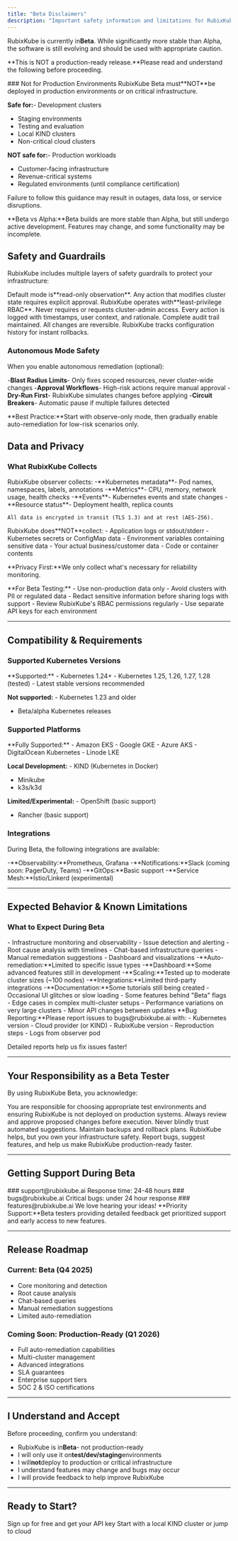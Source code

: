 ```yaml
---
title: "Beta Disclaimers"
description: "Important safety information and limitations for RubixKube Beta release"
---
```


RubixKube is currently in**Beta**. While significantly more stable than Alpha, the software is still evolving and should be used with appropriate caution.  

**This is NOT a production-ready release.**Please read and understand the following before proceeding.

<Warning>
### Not for Production Environments
RubixKube Beta must**NOT**be deployed in production environments or on critical infrastructure.  

**Safe for:**-  Development clusters
-  Staging environments  
-  Testing and evaluation
-  Local KIND clusters
-  Non-critical cloud clusters

**NOT safe for:**-  Production workloads
-  Customer-facing infrastructure
-  Revenue-critical systems
-  Regulated environments (until compliance certification)

Failure to follow this guidance may result in outages, data loss, or service disruptions.
</Warning>

<Info>
**Beta vs Alpha:**Beta builds are more stable than Alpha, but still undergo active development. Features may change, and some functionality may be incomplete.
</Info>


## Safety and Guardrails

RubixKube includes multiple layers of safety guardrails to protect your infrastructure:

<CardGroup cols={2}>
  <Card title="Observe-Only by Default" icon="eye">
    Default mode is**read-only observation**. Any action that modifies cluster state requires explicit approval.
  </Card>
  <Card title="Minimal Permissions" icon="key">
    RubixKube operates with**least-privilege RBAC**. Never requires or requests cluster-admin access.
  </Card>
  <Card title="Full Audit Logging" icon="list">
    Every action is logged with timestamps, user context, and rationale. Complete audit trail maintained.
  </Card>
  <Card title="Rollback Ready" icon="rotate-left">
    All changes are reversible. RubixKube tracks configuration history for instant rollbacks.
  </Card>
</CardGroup>

### Autonomous Mode Safety

When you enable autonomous remediation (optional):

-**Blast Radius Limits**- Only fixes scoped resources, never cluster-wide changes
-**Approval Workflows**- High-risk actions require manual approval
-**Dry-Run First**- RubixKube simulates changes before applying
-**Circuit Breakers**- Automatic pause if multiple failures detected

<Warning>
**Best Practice:**Start with observe-only mode, then gradually enable auto-remediation for low-risk scenarios only.
</Warning>


## Data and Privacy

### What RubixKube Collects

<AccordionGroup>
  <Accordion title=" Data We Collect" icon="check">
    RubixKube observer collects:
    -**Kubernetes metadata**- Pod names, namespaces, labels, annotations
    -**Metrics**- CPU, memory, network usage, health checks
    -**Events**- Kubernetes events and state changes
    -**Resource status**- Deployment health, replica counts
    
    All data is encrypted in transit (TLS 1.3) and at rest (AES-256).
  </Accordion>

  <Accordion title=" Data We NEVER Collect" icon="xmark">
    RubixKube does**NOT**collect:
    -  Application logs or stdout/stderr
    -  Kubernetes secrets or ConfigMap data
    -  Environment variables containing sensitive data
    -  Your actual business/customer data
    -  Code or container contents
    
**Privacy First:**We only collect what's necessary for reliability monitoring.
  </Accordion>

  <Accordion title=" Security Best Practices" icon="lock">
**For Beta Testing:**    - Use non-production data only
    - Avoid clusters with PII or regulated data
    - Redact sensitive information before sharing logs with support
    - Review RubixKube's RBAC permissions regularly
    - Use separate API keys for each environment
  </Accordion>
</AccordionGroup>  

---

## Compatibility & Requirements

### Supported Kubernetes Versions

<Accordion title="Kubernetes Versions">
**Supported:**  - Kubernetes 1.24+
  - Kubernetes 1.25, 1.26, 1.27, 1.28 (tested)
  - Latest stable versions recommended
  
**Not supported:**  - Kubernetes 1.23 and older
  - Beta/alpha Kubernetes releases
</Accordion>

### Supported Platforms

<Accordion title="Cloud Providers">
**Fully Supported:**  -  Amazon EKS
  -  Google GKE
  -  Azure AKS
  -  DigitalOcean Kubernetes
  -  Linode LKE
  
**Local Development:**  -  KIND (Kubernetes in Docker)
  -  Minikube
  -  k3s/k3d
  
**Limited/Experimental:**  -  OpenShift (basic support)
  -  Rancher (basic support)
</Accordion>

### Integrations

During Beta, the following integrations are available:

-**Observability:**Prometheus, Grafana
-**Notifications:**Slack (coming soon: PagerDuty, Teams)
-**GitOps:**Basic support
-**Service Mesh:**Istio/Linkerd (experimental)

---

## Expected Behavior & Known Limitations

### What to Expect During Beta

<AccordionGroup>
  <Accordion title=" What Works Well">
    - Infrastructure monitoring and observability
    - Issue detection and alerting
    - Root cause analysis with timelines
    - Chat-based infrastructure queries
    - Manual remediation suggestions
    - Dashboard and visualizations
  </Accordion>

  <Accordion title=" Known Limitations">
    -**Auto-remediation:**Limited to specific issue types
    -**Dashboard:**Some advanced features still in development
    -**Scaling:**Tested up to moderate cluster sizes (~100 nodes)
    -**Integrations:**Limited third-party integrations
    -**Documentation:**Some tutorials still being created
  </Accordion>

  <Accordion title=" You May Encounter">
    - Occasional UI glitches or slow loading
    - Some features behind "Beta" flags
    - Edge cases in complex multi-cluster setups
    - Performance variations on very large clusters
    - Minor API changes between updates
  </Accordion>
</AccordionGroup>

<Note>
**Bug Reporting:**Please report issues to bugs@rubixkube.ai with:
- Kubernetes version
- Cloud provider (or KIND)
- RubixKube version
- Reproduction steps
- Logs from observer pod

Detailed reports help us fix issues faster!
</Note>

---

## Your Responsibility as a Beta Tester

By using RubixKube Beta, you acknowledge:

<CardGroup cols={2}>
  <Card title="Environment Safety" icon="shield">
    You are responsible for choosing appropriate test environments and ensuring RubixKube is not deployed on production systems.
  </Card>
  <Card title="Review Actions" icon="eye">
    Always review and approve proposed changes before execution. Never blindly trust automated suggestions.
  </Card>
  <Card title="Backup & Rollback" icon="database">
    Maintain backups and rollback plans. RubixKube helps, but you own your infrastructure safety.
  </Card>
  <Card title="Provide Feedback" icon="comment">
    Report bugs, suggest features, and help us make RubixKube production-ready faster.
  </Card>
</CardGroup>

---

## Getting Support During Beta

<CardGroup cols={3}>
  <Card title="Email Support" icon="envelope">
### support@rubixkube.ai
    Response time: 24-48 hours
  </Card>
  <Card title="Bug Reports" icon="bug">
### bugs@rubixkube.ai
    Critical bugs: under 24 hour response
  </Card>
  <Card title="Feature Requests" icon="lightbulb">
### features@rubixkube.ai
    We love hearing your ideas!
  </Card>
</CardGroup>

<Tip>
**Priority Support:**Beta testers providing detailed feedback get prioritized support and early access to new features.
</Tip>

---

## Release Roadmap

### Current: Beta (Q4 2025)
-  Core monitoring and detection
-  Root cause analysis
-  Chat-based queries
-  Manual remediation suggestions
-  Limited auto-remediation

### Coming Soon: Production-Ready (Q1 2026)
-  Full auto-remediation capabilities
-  Multi-cluster management
-  Advanced integrations
-  SLA guarantees
-  Enterprise support tiers
-  SOC 2 & ISO certifications

---

## I Understand and Accept

Before proceeding, confirm you understand:

-  RubixKube is in**Beta**- not production-ready
-  I will only use it on**test/dev/staging**environments
-  I will**not**deploy to production or critical infrastructure
-  I understand features may change and bugs may occur
-  I will provide feedback to help improve RubixKube

---

## Ready to Start?

<CardGroup cols={2}>
  <Card
    title="Create Your Account"
    icon="user-plus"
    href="/getting-started/sign-up"
    horizontal
  >
    Sign up for free and get your API key
  </Card>
  <Card
    title="Install RubixKube"
    icon="download"
    href="/getting-started/installation-kind"
    horizontal
  >
    Start with a local KIND cluster or jump to cloud
  </Card>
</CardGroup>
